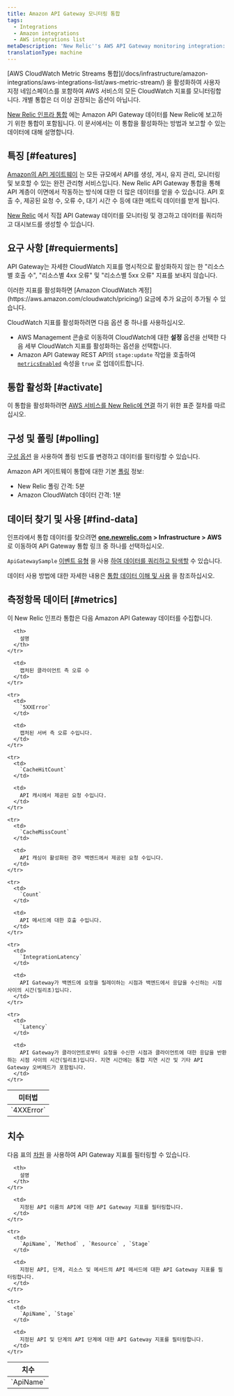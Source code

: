 ```yaml
---
title: Amazon API Gateway 모니터링 통합
tags:
  - Integrations
  - Amazon integrations
  - AWS integrations list
metaDescription: 'New Relic''s AWS API Gateway monitoring integration: what data it reports, and how to enable it.'
translationType: machine
---
```


<Callout variant="important">
  [AWS CloudWatch Metric Streams 통합](/docs/infrastructure/amazon-integrations/aws-integrations-list/aws-metric-stream/) 을 활성화하여 사용자 지정 네임스페이스를 포함하여 AWS 서비스의 모든 CloudWatch 지표를 모니터링합니다. 개별 통합은 더 이상 권장되는 옵션이 아닙니다.
</Callout>

[New Relic 인프라 통합](/docs/infrastructure/integrations-getting-started/getting-started/introduction-infrastructure-integrations) 에는 Amazon API Gateway 데이터를 New Relic에 보고하기 위한 통합이 포함됩니다. 이 문서에서는 이 통합을 활성화하는 방법과 보고할 수 있는 데이터에 대해 설명합니다.

## 특징 [#features]

[Amazon의 API 게이트웨이](https://aws.amazon.com/api-gateway/) 는 모든 규모에서 API를 생성, 게시, 유지 관리, 모니터링 및 보호할 수 있는 완전 관리형 서비스입니다. New Relic API Gateway 통합을 통해 API 계층이 이면에서 작동하는 방식에 대한 더 많은 데이터를 얻을 수 있습니다. API 호출 수, 제공된 요청 수, 오류 수, 대기 시간 수 등에 대한 메트릭 데이터를 받게 됩니다.

[New Relic](/docs/infrastructure) 에서 직접 API Gateway 데이터를 모니터링 및 경고하고 데이터를 쿼리하고 대시보드를 생성할 수 있습니다.

## 요구 사항 [#requierments]

API Gateway는 자세한 CloudWatch 지표를 명시적으로 활성화하지 않는 한 "리소스별 호출 수", "리소스별 4xx 오류" 및 "리소스별 5xx 오류" 지표를 보내지 않습니다.

<Callout variant="tip">
  이러한 지표를 활성화하면 [Amazon CloudWatch 계정](https://aws.amazon.com/cloudwatch/pricing/) 요금에 추가 요금이 추가될 수 있습니다.
</Callout>

CloudWatch 지표를 활성화하려면 다음 옵션 중 하나를 사용하십시오.

* AWS Management 콘솔로 이동하여 CloudWatch에 대한 **설정** 옵션을 선택한 다음 세부 CloudWatch 지표를 활성화하는 옵션을 선택합니다.
* Amazon API Gateway REST API의 `stage:update` 작업을 호출하여 [`metricsEnabled`](https://docs.aws.amazon.com/apigateway/api-reference/resource/stage/#metricsEnabled) 속성을 `true` 로 업데이트합니다.

## 통합 활성화 [#activate]

이 통합을 활성화하려면 [AWS 서비스를 New Relic에 연결](/docs/infrastructure/infrastructure-integrations/getting-started/connect-aws-integrations-infrastructure) 하기 위한 표준 절차를 따르십시오.

## 구성 및 폴링 [#polling]

[구성 옵션](/docs/integrations/new-relic-integrations/getting-started/configure-polling-frequency-data-collection-cloud-integrations) 을 사용하여 폴링 빈도를 변경하고 데이터를 필터링할 수 있습니다.

Amazon API 게이트웨이 통합에 대한 기본 [폴링](/docs/infrastructure/amazon-integrations/aws-integrations-list/aws-polling-intervals-infrastructure-integrations) 정보:

* New Relic 폴링 간격: 5분
* Amazon CloudWatch 데이터 간격: 1분

## 데이터 찾기 및 사용 [#find-data]

인프라에서 통합 데이터를 찾으려면 **[one.newrelic.com](https://one.newrelic.com/all-capabilities) > Infrastructure > AWS** 로 이동하여 API Gateway 통합 링크 중 하나를 선택하십시오.

`ApiGatewaySample` [이벤트 유형](/docs/data-apis/understand-data/new-relic-data-types/#event-data) 을 사용 [하여 데이터를 쿼리하고 탐색할](/docs/using-new-relic/data/understand-data/query-new-relic-data) 수 있습니다.

데이터 사용 방법에 대한 자세한 내용은 [통합 데이터 이해 및 사용](/docs/infrastructure/integrations/find-use-infrastructure-integration-data) 을 참조하십시오.

## 측정항목 데이터 [#metrics]

이 New Relic 인프라 통합은 다음 Amazon API Gateway 데이터를 수집합니다.

<table>
  <thead>
    <tr>
      <th style={{ width: "260px" }}>
        미터법
      </th>

      <th>
        설명
      </th>
    </tr>
  </thead>

  <tbody>
    <tr>
      <td>
        `4XXError`
      </td>

      <td>
        캡처된 클라이언트 측 오류 수
      </td>
    </tr>

    <tr>
      <td>
        `5XXError`
      </td>

      <td>
        캡처된 서버 측 오류 수입니다.
      </td>
    </tr>

    <tr>
      <td>
        `CacheHitCount`
      </td>

      <td>
        API 캐시에서 제공된 요청 수입니다.
      </td>
    </tr>

    <tr>
      <td>
        `CacheMissCount`
      </td>

      <td>
        API 캐싱이 활성화된 경우 백엔드에서 제공된 요청 수입니다.
      </td>
    </tr>

    <tr>
      <td>
        `Count`
      </td>

      <td>
        API 메서드에 대한 호출 수입니다.
      </td>
    </tr>

    <tr>
      <td>
        `IntegrationLatency`
      </td>

      <td>
        API Gateway가 백엔드에 요청을 릴레이하는 시점과 백엔드에서 응답을 수신하는 시점 사이의 시간(밀리초)입니다.
      </td>
    </tr>

    <tr>
      <td>
        `Latency`
      </td>

      <td>
        API Gateway가 클라이언트로부터 요청을 수신한 시점과 클라이언트에 대한 응답을 반환하는 시점 사이의 시간(밀리초)입니다. 지연 시간에는 통합 지연 시간 및 기타 API Gateway 오버헤드가 포함됩니다.
      </td>
    </tr>
  </tbody>
</table>

## 치수

다음 표의 [차원](http://docs.aws.amazon.com/AmazonCloudWatch/latest/APIReference/API_Dimension.html) 을 사용하여 API Gateway 지표를 필터링할 수 있습니다.

<table>
  <thead>
    <tr>
      <th style={{ width: "285x" }}>
        치수
      </th>

      <th>
        설명
      </th>
    </tr>
  </thead>

  <tbody>
    <tr>
      <td>
        `ApiName`
      </td>

      <td>
        지정된 API 이름의 API에 대한 API Gateway 지표를 필터링합니다.
      </td>
    </tr>

    <tr>
      <td>
        `ApiName`, `Method` , `Resource` , `Stage`
      </td>

      <td>
        지정된 API, 단계, 리소스 및 메서드의 API 메서드에 대한 API Gateway 지표를 필터링합니다.
      </td>
    </tr>

    <tr>
      <td>
        `ApiName`, `Stage`
      </td>

      <td>
        지정된 API 및 단계의 API 단계에 대한 API Gateway 지표를 필터링합니다.
      </td>
    </tr>
  </tbody>
</table>